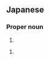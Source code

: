 ==Japanese==
{{ja-kanjitab|そめ|たに|yomi=k}}

===Proper noun===
{{ja-pos|そめたに|proper}}

# {{surname|lang=ja|sort=そめたに}}

{{ja-kanjitab|そめ|や|yomi=k}}

{{ja-pos|そめや|proper}}

# {{surname|lang=ja|sort=そめや}}